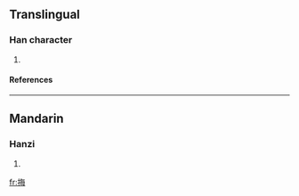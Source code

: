 ==Translingual==
===Han character===
{{Han char|rn=64|rad=手|as=07|sn=10|four=5805<sub>7</sub>|canj=手人田卜 (QOWY)}}
# {{defn|Han|sort=手07}}
====References====
{{Han ref|kx=0431.340|dkj=12099|dj=0781.050|hdz=31884.120|uh=6334|ud=25396|bh=D1C0|bd=53696}}
----
==Mandarin==
===Hanzi===
{{cmn-hanzi|pin=[[měi]] (mei3), [[nòng]] (nong4)|wg=mei<sup>3</sup>, nung<sup>4</sup>}}
# {{defn|Mandarin}}

[[fr:挴]]